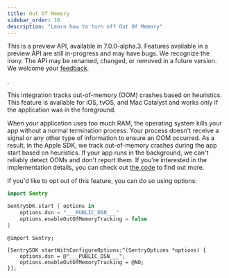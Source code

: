 ```yaml
---
title: Out Of Memory
sidebar_order: 10
description: "Learn how to turn off Out Of Memory"
---
```


<Note>

This is a preview API, available in 7.0.0-alpha.3. Features available in a preview API are still in-progress and may have bugs. We recognize the irony. The API may be renamed, changed, or removed in a future version.
We welcome your [feedback](https://github.com/getsentry/sentry-cocoa/discussions/1016).

</Note>.

This integration tracks out-of-memory (OOM) crashes based on heuristics. This feature is available for iOS, tvOS, and Mac Catalyst and works only if the application was in the foreground.

When your application uses too much RAM, the operating system kills your app without a normal termination process. Your process doesn't receive a signal or any other type of information to ensure an OOM occurred. As a result, in the Apple SDK, we track out-of-memory crashes during the app start based on heuristics. If your app runs in the background, we can't reliably detect OOMs and don't report them. If you're interested in the implementation details, you can check out [the code](https://github.com/getsentry/sentry-cocoa/blob/master/Sources/Sentry/SentryOutOfMemoryLogic.m) to find out more.

If you'd like to opt out of this feature, you can do so using options:

```swift {tabTitle:Swift}
import Sentry

SentrySDK.start { options in
    options.dsn = "___PUBLIC_DSN___"
    options.enableOutOfMemoryTracking = false
}
```

```objc {tabTitle:Objective-C}
@import Sentry;

[SentrySDK startWithConfigureOptions:^(SentryOptions *options) {
    options.dsn = @"___PUBLIC_DSN___";
    options.enableOutOfMemoryTracking = @NO;
}];

```
